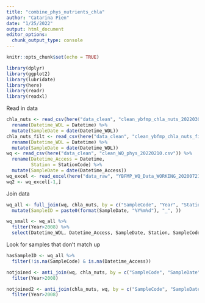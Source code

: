 ```yaml
---
title: "combine_phys_nutrients_chla"
author: "Catarina Pien"
date: "1/25/2022"
output: html_document
editor_options: 
  chunk_output_type: console
---
```


```r
knitr::opts_chunk$set(echo = TRUE)
```

```r
library(dplyr)
library(ggplot2)
library(lubridate)
library(here)
library(readr)
library(readxl)
```

Read in data
```r
chla_nuts <- read_csv(here("data_clean", "clean_ybfmp_chla_nuts_20220301.csv")) %>%
  rename(Datetime_WDL = Datetime) %>%
  mutate(SampleDate = date(Datetime_WDL))
chla_nuts_filt <- read_csv(here("data_clean", "clean_ybfmp_chla_nuts_filt_20220301.csv")) %>%
  rename(Datetime_WDL = Datetime) %>%
  mutate(SampleDate = date(Datetime_WDL))
wq <- read_csv(here("data_clean", "clean_WQ_phys_20220210.csv")) %>%
  rename(Datetime_Access = Datetime,
         Station = StationCode) %>%
  mutate(SampleDate = date(Datetime_Access))
wq_excel <- read_excel(here("data_raw", "YBFMP_WQ_Data_WORKING_20200721.xlsx"), skip = 1) 
wq2 <- wq_excel[-1,]
```

Join data
```r
wq_all <- full_join(wq, chla_nuts, by = c("SampleCode", "Year", "Station", "Month", "SampleDate")) %>%
  mutate(SampleID = paste0(format(SampleDate, "%Y%m%d"), "_", ))

wq_small <- wq_all %>%
  filter(Year>2008) %>%
  select(Datetime_WDL, Datetime_Access, SampleDate, Station, SampleCode, WaterTemp, Conductivity, Chlorophyll, DissNitrateNitrite, DOC)
```


Look for samples that don't match up
```r
hasSampleID <- wq_all %>%
  filter(!is.na(SampleCode) & is.na(Datetime_Access))

notjoined <- anti_join(wq, chla_nuts, by = c("SampleCode", "SampleDate", "Year", "Station", "Month")) %>%
  filter(Year>2008)

notjoined2 <- anti_join(chla_nuts, wq, by = c("SampleCode", "SampleDate", "Year", "Station", "Month")) %>%
  filter(Year>2008)
```

